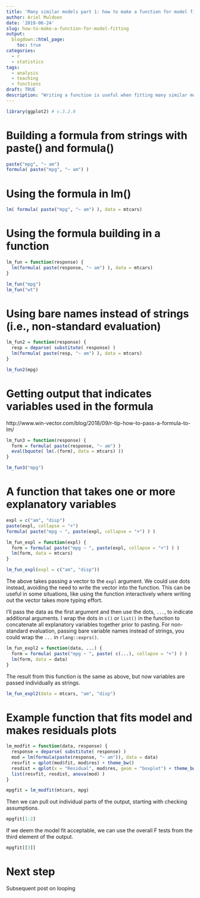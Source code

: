 ```yaml
---
title: 'Many similar models part 1: how to make a function for model fitting'
author: Ariel Muldoon
date: '2019-06-24'
slug: how-to-make-a-function-for-model-fitting
output:
  blogdown::html_page:
    toc: true
categories:
  - r
  - statistics
tags:
  - analysis
  - teaching
  - functions
draft: TRUE
description: "Writing a function is useful when fitting many similar models.  In this post I discuss how build a function for linear models that allow the user to pass different response and explanatory variables to the model and then check assumptions."
---
```


```r
library(ggplot2) # v.3.2.0
```

# Building a formula from strings with paste() and formula()

```r
paste("mpg", "~ am")
formula( paste("mpg", "~ am") )
``` 

# Using the formula in lm()

```r
lm( formula( paste("mpg", "~ am") ), data = mtcars)
```


# Using the formula building in a function

```r
lm_fun = function(response) {
  lm(formula( paste(response, "~ am") ), data = mtcars)
}

lm_fun("mpg")
lm_fun("wt")
```

# Using bare names instead of strings (i.e., non-standard evaluation)

```r
lm_fun2 = function(response) {
  resp = deparse( substitute( response) )
  lm(formula( paste(resp, "~ am") ), data = mtcars)
}

lm_fun2(mpg)
```

# Getting output that indicates variables used in the formula

http://www.win-vector.com/blog/2018/09/r-tip-how-to-pass-a-formula-to-lm/

```r
lm_fun3 = function(response) {
  form = formula( paste(response, "~ am") )
  eval(bquote( lm(.(form), data = mtcars) ))
}

lm_fun3("mpg")
```

# A function that takes one or more explanatory variables

```r
expl = c("am", "disp")
paste(expl, collapse = "+")
formula( paste("mpg ~ ", paste(expl, collapse = "+") ) )
```

```r
lm_fun_expl = function(expl) {
  form = formula( paste("mpg ~ ", paste(expl, collapse = "+") ) )
  lm(form, data = mtcars)
}

lm_fun_expl(expl = c("am", "disp"))
```

The above takes passing a vector to the `expl` argument.  We could use dots instead, avoiding the need to write the vector into the function.  This can be useful in some situations, like using the function interactively where writing out the vector takes more typing effort.

I'll pass the data as the first argument and then use the dots, `...`, to indicate additional arguments.  I wrap the dots in `c()` or `list()` in the function to concatenate all explanatory variables together prior to pasting.  For non-standard evaluation, passing bare variable names instead of strings, you could wrap the `...` in `rlang::exprs()`.

```r
lm_fun_expl2 = function(data, ...) {
  form = formula( paste("mpg ~ ", paste( c(...), collapse = "+") ) )
  lm(form, data = data)
}
```

The result from this function is the same as above, but now variables are passed individually as strings.

```r
lm_fun_expl2(data = mtcars, "am", "disp")
```

# Example function that fits model and makes residuals plots

```r
lm_modfit = function(data, response) {
  response = deparse( substitute( response) )
  mod = lm(formula(paste(response, "~ am")), data = data)
  resvfit = qplot(mod$fit, mod$res) + theme_bw()
  resdist = qplot(x = "Residual", mod$res, geom = "boxplot") + theme_bw()
  list(resvfit, resdist, anova(mod) )
}
```

```r
mpgfit = lm_modfit(mtcars, mpg)
```

Then we can pull out individual parts of the output, starting with checking assumptions.

```r
mpgfit[1:2]
```

If we deem the model fit acceptable, we can use the overall F tests from the third element of the output.

```r
mpgfit[[3]]
```


# Next step

Subsequent post on looping
